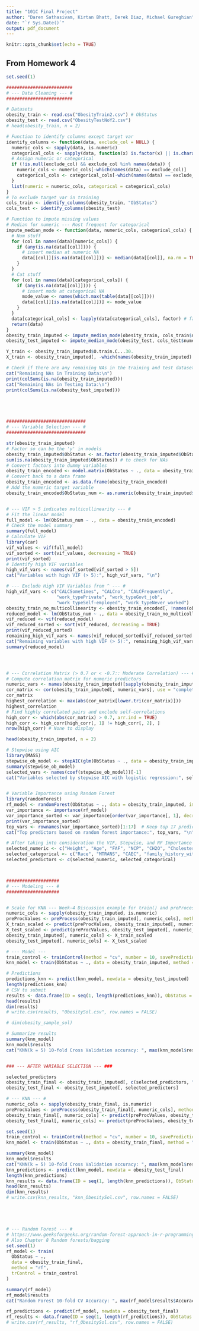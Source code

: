 ```yaml
---
title: "101C Final Project"
author: "Daren Sathasivam, Kirtan Bhatt, Derek Diaz, Michael Gureghian"
date: "`r Sys.Date()`"
output: pdf_document
---
```


```r
knitr::opts_chunk$set(echo = TRUE)
```

## From Homework 4

```r
set.seed(1)

#########################
# --- Data Cleaning --- #
#########################

# Datasets
obesity_train <- read.csv("ObesityTrain2.csv") # ObStatus
obesity_test <- read.csv("ObesityTestNoY2.csv")
# head(obesity_train, n = 2)

# Function to identify columns except target var
identify_columns <- function(data, exclude_col = NULL) {
  numeric_cols <- sapply(data, is.numeric)
  categorical_cols <- sapply(data, function(x) is.factor(x) || is.character(x))
  # Assign numeric or categorical
  if (!is.null(exclude_col) && exclude_col %in% names(data)) {
    numeric_cols <- numeric_cols[-which(names(data) == exclude_col)]
    categorical_cols <- categorical_cols[-which(names(data) == exclude_col)]
  }
  list(numeric = numeric_cols, categorical = categorical_cols)
}
# To exclude target var in training
cols_train <- identify_columns(obesity_train, "ObStatus")
cols_test <- identify_columns(obesity_test)

# Function to impute missing values
# Median for numeric --- Most frequent for categorical
impute_median_mode <- function(data, numeric_cols, categorical_cols) {
  # Num stuff
  for (col in names(data)[numeric_cols]) {
    if (any(is.na(data[[col]]))) {
      # insert median at numeric NA
      data[[col]][is.na(data[[col]])] <- median(data[[col]], na.rm = TRUE)
    }
  }
  # Cat stuff
  for (col in names(data)[categorical_cols]) {
    if (any(is.na(data[[col]]))) {
      # insert mode at categorical NA
      mode_value <- names(which.max(table(data[[col]])))
      data[[col]][is.na(data[[col]])] <- mode_value
    }
  }
  data[categorical_cols] <- lapply(data[categorical_cols], factor) # factor
  return(data)
}
obesity_train_imputed <- impute_median_mode(obesity_train, cols_train$numeric, cols_train$categorical)
obesity_test_imputed <- impute_median_mode(obesity_test, cols_test$numeric, cols_test$categorical)

Y_train <- obesity_train_imputed$O.train.C...30.
X_train <- obesity_train_imputed[, -which(names(obesity_train_imputed) == "ObStatus")]

# Check if there are any remaining NAs in the training and test datasets
cat("Remaining NAs in Training Data:\n")
print(colSums(is.na(obesity_train_imputed)))
cat("Remaining NAs in Testing Data:\n")
print(colSums(is.na(obesity_test_imputed)))





##############################
# --- Variable Selection --- #
##############################

str(obesity_train_imputed)
# Factor so can be the 'y' in models
obesity_train_imputed$ObStatus <- as.factor(obesity_train_imputed$ObStatus)
sum(is.na(obesity_train_imputed$ObStatus)) # to check for NAs
# Convert factors into dummy variables
obesity_train_encoded <- model.matrix(ObStatus ~ ., data = obesity_train_imputed)[, -1]  # Drop the intercept column
# Convert back to a data frame
obesity_train_encoded <- as.data.frame(obesity_train_encoded)
# Add the numeric target variable
obesity_train_encoded$ObStatus_num <- as.numeric(obesity_train_imputed$ObStatus)


# --- VIF > 5 indicates multicollinearity --- #
# Fit the linear model
full_model <- lm(ObStatus_num ~ ., data = obesity_train_encoded)
# Check the model summary
summary(full_model)
# Calculate VIF
library(car)
vif_values <- vif(full_model)
vif_sorted <- sort(vif_values, decreasing = TRUE)
print(vif_sorted)
# Identify high VIF variables
high_vif_vars <- names(vif_sorted[vif_sorted > 5])
cat("Variables with high VIF (> 5):", high_vif_vars, "\n")

# --- Exclude High VIF Variables from ^ --- #
high_vif_vars <- c("CALCSometimes", "CALCno", "CALCFrequently", 
                   "work_typePrivate", "work_typeGovt_job", 
                   "work_typeSelf-employed", "work_typeNever_worked")
obesity_train_no_multicollinearity <- obesity_train_encoded[, !names(obesity_train_encoded) %in% high_vif_vars]
reduced_model <- lm(ObStatus_num ~ ., data = obesity_train_no_multicollinearity)
vif_reduced <- vif(reduced_model)
vif_reduced_sorted <- sort(vif_reduced, decreasing = TRUE)
print(vif_reduced_sorted)
remaining_high_vif_vars <- names(vif_reduced_sorted[vif_reduced_sorted > 5])
cat("Remaining variables with high VIF (> 5):", remaining_high_vif_vars, "\n") # None have high VIF now
summary(reduced_model)




# --- Correlation Matrix (> 0.7 or < -0.7:: Moderate Correlation) --- #
# Compute correlation matrix for numeric predictors
numeric_vars <- names(obesity_train_imputed)[sapply(obesity_train_imputed, is.numeric)]
cor_matrix <- cor(obesity_train_imputed[, numeric_vars], use = "complete.obs")
cor_matrix
highest_correlation <- max(abs(cor_matrix[lower.tri(cor_matrix)]))
highest_correlation
# Find highly correlated pairs and exclude self-correlations
high_corr <- which(abs(cor_matrix) > 0.7, arr.ind = TRUE)
high_corr <- high_corr[high_corr[, 1] != high_corr[, 2], ]  
nrow(high_corr) # None to display

head(obesity_train_imputed, n = 2)

# Stepwise using AIC
library(MASS)
stepwise_ob_model <- stepAIC(glm(ObStatus ~ ., data = obesity_train_imputed, family = binomial), direction = "both")
summary(stepwise_ob_model)
selected_vars <- names(coef(stepwise_ob_model))[-1]
cat("Variables selected by stepwise AIC with logistic regression:", selected_vars, "\n")


# Variable Importance using Random Forest
library(randomForest)
rf_model <- randomForest(ObStatus ~ ., data = obesity_train_imputed, importance = TRUE)
var_importance <- importance(rf_model)
var_importance_sorted <- var_importance[order(var_importance[, 1], decreasing = TRUE), ]
print(var_importance_sorted)
top_vars <- rownames(var_importance_sorted)[1:17]  # Keep top 17 predictors
cat("Top predictors based on random forest importance:", top_vars, "\n")

# After taking into consideration the VIF, Stepwise, and RF Importance
selected_numeric <- c("Height", "Age", "FAF", "NCP", "CH2O", "Cholesterol", "avg_glucose_level") # Reduced from 11 to 7
selected_categorical <- c("Race", "MTRANS", "CAEC", "family_history_with_overweight", "FAVC", "Gender", "SCC", "ever_married") # Reduced from 18 to 8
selected_predictors <- c(selected_numeric, selected_categorical)



####################
# --- Modeling --- #
####################


# Scale for KNN --- Week-4 Discussion example for train() and preProcess
numeric_cols <- sapply(obesity_train_imputed, is.numeric)
preProcValues <- preProcess(obesity_train_imputed[, numeric_cols], method = c("center", "scale"))
X_train_scaled <- predict(preProcValues, obesity_train_imputed[, numeric_cols])
X_test_scaled <- predict(preProcValues, obesity_test_imputed[, numeric_cols])
obesity_train_imputed[, numeric_cols] <- X_train_scaled
obesity_test_imputed[, numeric_cols] <- X_test_scaled

# --- Model ---
train_control <- trainControl(method = "cv", number = 10, savePredictions = TRUE)
knn_model <- train(ObStatus ~ ., data = obesity_train_imputed, method = "knn", tuneGrid = data.frame(k = 5), trControl = train_control)

# Predictions
predictions_knn <- predict(knn_model, newdata = obesity_test_imputed)
length(predictions_knn)
# CSV to submit
results <- data.frame(ID = seq(1, length(predictions_knn)), ObStatus = predictions_knn) # won't let me submit without 'ID'
head(results)
dim(results)
# write.csv(results, "ObesitySol.csv", row.names = FALSE)

# dim(obesity_sample_sol)

# Summarize results
summary(knn_model)
knn_model$results
cat("KNN(k = 5) 10-fold Cross Validation accuracy: ", max(knn_model$results$Accuracy), ". \n")


### --- AFTER VARIABLE SELECTION --- ###

selected_predictors
obesity_train_final <- obesity_train_imputed[, c(selected_predictors, "ObStatus")]
obesity_test_final <- obesity_test_imputed[, selected_predictors]

# --- KNN --- #
numeric_cols <- sapply(obesity_train_final, is.numeric)
preProcValues <- preProcess(obesity_train_final[, numeric_cols], method = c("center", "scale"))
obesity_train_final[, numeric_cols] <- predict(preProcValues, obesity_train_final[, numeric_cols])
obesity_test_final[, numeric_cols] <- predict(preProcValues, obesity_test_final[, numeric_cols])

set.seed(1)
train_control <- trainControl(method = "cv", number = 10, savePredictions = TRUE)
knn_model <- train(ObStatus ~ ., data = obesity_train_final, method = "knn", tuneGrid = data.frame(k = seq(1, 15, by = 2)), trControl = train_control)

summary(knn_model)
knn_model$results
cat("KNN(k = 5) 10-fold Cross Validation accuracy: ", max(knn_model$results$Accuracy), ". \n")
knn_predictions <- predict(knn_model, newdata = obesity_test_final)
length(knn_predictions)
knn_results <- data.frame(ID = seq(1, length(knn_predictions)), ObStatus = knn_predictions) # won't let me submit without 'ID'
head(knn_results)
dim(knn_results)
# write.csv(knn_results, "knn_ObesitySol.csv", row.names = FALSE)





# --- Random Forest --- #
# https://www.geeksforgeeks.org/random-forest-approach-in-r-programming/
# Also Chapter 8 Random forests/bagging
set.seed(1)
rf_model <- train(
  ObStatus ~ .,
  data = obesity_train_final,
  method = "rf",
  trControl = train_control
)

summary(rf_model)
rf_model$results
cat("Random Forest 10-fold CV Accuracy: ", max(rf_model$results$Accuracy), ".\n")

rf_predictions <- predict(rf_model, newdata = obesity_test_final)
rf_results <- data.frame(ID = seq(1, length(rf_predictions)), ObStatus = rf_predictions)
# write.csv(rf_results, "rf_ObesitySol.csv", row.names = FALSE)
```

